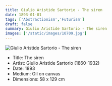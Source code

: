 ```yaml
---
title: Giulio Aristide Sartorio - The siren
date: 1893-01-01
tags: ['Abstractionism','Futurism']
draft: false
summary: Giulio Aristide Sartorio - The siren
images: ['/static/images/10709.jpg']
---
```


![Giulio Aristide Sartorio - The siren](/static/images/10709.jpg)

* Title: The siren
* Artist: Giulio Aristide Sartorio (1860-1932)
* Date: 1893
* Medium: Oil on canvas
* Dimensions: 58 x 129 cm 


